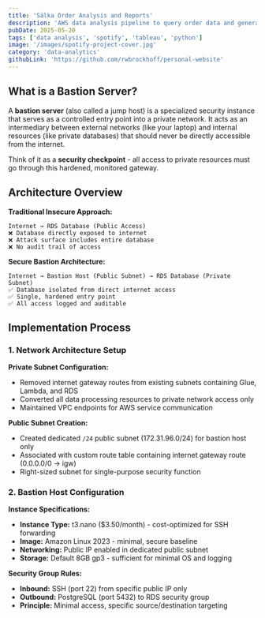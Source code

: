 ```yaml
---
title: 'Sälka Order Analysis and Reports'
description: 'AWS data analysis pipeline to query order data and generate reports'
pubDate: 2025-05-20
tags: ['data analysis', 'spotify', 'tableau', 'python']
image: '/images/spotify-project-cover.jpg'
category: 'data-analytics'
githubLink: 'https://github.com/rwbrockhoff/personal-website'
---
```



## What is a Bastion Server?

A **bastion server** (also called a jump host) is a specialized security instance that serves as a controlled entry point into a private network. It acts as an intermediary between external networks (like your laptop) and internal resources (like private databases) that should never be directly accessible from the internet.

Think of it as a **security checkpoint** - all access to private resources must go through this hardened, monitored gateway.

<BlogImage
  src={heroImage}
  alt="Demo for NA values"
  caption="Looking at dataset for columns with NA values"
/>

## Architecture Overview

**Traditional Insecure Approach:**

```
Internet → RDS Database (Public Access)
❌ Database directly exposed to internet
❌ Attack surface includes entire database
❌ No audit trail of access
```

**Secure Bastion Architecture:**

```
Internet → Bastion Host (Public Subnet) → RDS Database (Private Subnet)
✅ Database isolated from direct internet access
✅ Single, hardened entry point
✅ All access logged and auditable
```

## Implementation Process

### 1. Network Architecture Setup

**Private Subnet Configuration:**

- Removed internet gateway routes from existing subnets containing Glue, Lambda, and RDS
- Converted all data processing resources to private network access only
- Maintained VPC endpoints for AWS service communication

**Public Subnet Creation:**

- Created dedicated `/24` public subnet (172.31.96.0/24) for bastion host only
- Associated with custom route table containing internet gateway route (0.0.0.0/0 → igw)
- Right-sized subnet for single-purpose security function

### 2. Bastion Host Configuration

**Instance Specifications:**

- **Instance Type:** t3.nano ($3.50/month) - cost-optimized for SSH forwarding
- **Image:** Amazon Linux 2023 - minimal, secure baseline
- **Networking:** Public IP enabled in dedicated public subnet
- **Storage:** Default 8GB gp3 - sufficient for minimal OS and logging

**Security Group Rules:**

- **Inbound:** SSH (port 22) from specific public IP only
- **Outbound:** PostgreSQL (port 5432) to RDS security group
- **Principle:** Minimal access, specific source/destination targeting
